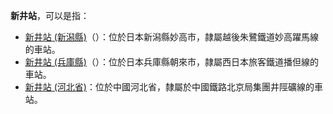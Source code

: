 '''新井站'''，可以是指：

* [[新井站_(新潟縣)|新井站 (新潟縣)]]（{{lang|ja|あらい}}）：位於日本新潟縣妙高市，隷屬越後朱鷺鐵道妙高躍馬線的車站。
* [[新井站_(兵庫縣)|新井站 (兵庫縣)]]（{{lang|ja|にい}}）：位於日本兵庫縣朝來市，隷屬西日本旅客鐵道播但線的車站。
* [[新井站_(河北省)|新井站 (河北省)]]：位於中國河北省，隸屬於中國鐵路北京局集團井陘礦線的車站。

{{disambig|cat=三字車站名消歧義}}